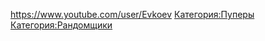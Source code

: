 {{Инфобокс для пуперов
|title2=Evkoev
|другие_ники=Пример
|image3=[[Файл:Evkoev.jpg|left]]
|caption3=Пример
|сферы_творчества=Пример
|год_начала=Пример
|image4=Пример
|caption4=Пример
|имя_фамилия=Пример
|дата_рождения=Пример
|место_проживания=Пример
|ссылки=Пример
}}

https://www.youtube.com/user/Evkoev
[[Категория:Пуперы]]
[[Категория:Рандомщики]]